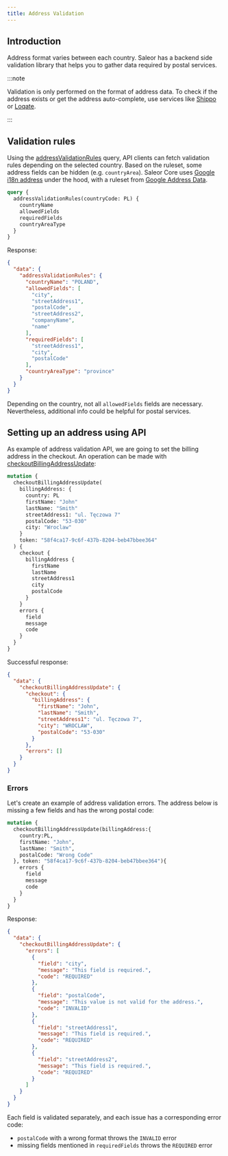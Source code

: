 ```yaml
---
title: Address Validation
---
```


## Introduction

Address format varies between each country. Saleor has a backend side validation library that helps you to gather data required by postal services.

:::note

Validation is only performed on the format of address data. To check if the address exists or get the address auto-complete, use services like [Shippo](https://goshippo.com/) or [Loqate](https://www.loqate.com/en-us/).

:::

## Validation rules
Using the [addressValidationRules](developer/api-reference/queries/address-validation-rules.mdx) query, API clients can fetch validation rules depending on the selected country. Based on the ruleset, some address fields can be hidden (e.g. `countryArea`).
Saleor Core uses [Google i18n address](https://github.com/mirumee/google-i18n-address) under the hood, with a ruleset from [Google Address Data](https://chromium-i18n.appspot.com/ssl-address).

```graphql
query {
  addressValidationRules(countryCode: PL) {
    countryName
    allowedFields
    requiredFields
    countryAreaType
  }
}
```

Response:

```json
{
  "data": {
    "addressValidationRules": {
      "countryName": "POLAND",
      "allowedFields": [
        "city",
        "streetAddress1",
        "postalCode",
        "streetAddress2",
        "companyName",
        "name"
      ],
      "requiredFields": [
        "streetAddress1",
        "city",
        "postalCode"
      ],
      "countryAreaType": "province"
    }
  }
}
```

Depending on the country, not all `allowedFields` fields are necessary. Nevertheless, additional info could be helpful for postal services.

## Setting up an address using API

As example of address validation API, we are going to set the billing address in the checkout. An operation can be made with [checkoutBillingAddressUpdate](developer/api-reference/mutations/checkout-billing-address-update.mdx):

```graphql
mutation {
  checkoutBillingAddressUpdate(
    billingAddress: {
      country: PL
      firstName: "John"
      lastName: "Smith"
      streetAddress1: "ul. Tęczowa 7"
      postalCode: "53-030"
      city: "Wroclaw"
    }
    token: "58f4ca17-9c6f-437b-8204-beb47bbee364"
  ) {
    checkout {
      billingAddress {
        firstName
        lastName
        streetAddress1
        city
        postalCode
      }
    }
    errors {
      field
      message
      code
    }
  }
}
```

Successful response: 
```json
{
  "data": {
    "checkoutBillingAddressUpdate": {
      "checkout": {
        "billingAddress": {
          "firstName": "John",
          "lastName": "Smith",
          "streetAddress1": "ul. Tęczowa 7",
          "city": "WROCLAW",
          "postalCode": "53-030"
        }
      },
      "errors": []
    }
  }
}
```

### Errors

Let's create an example of address validation errors. The address below is missing a few fields and has the wrong postal code:

```graphql
mutation {
  checkoutBillingAddressUpdate(billingAddress:{
    country:PL,
    firstName: "John",
    lastName: "Smith",
    postalCode: "Wrong Code"
  }, token: "58f4ca17-9c6f-437b-8204-beb47bbee364"){
    errors {
      field
      message
      code
    }
  }
}
```

Response:

```json
{
  "data": {
    "checkoutBillingAddressUpdate": {
      "errors": [
        {
          "field": "city",
          "message": "This field is required.",
          "code": "REQUIRED"
        },
        {
          "field": "postalCode",
          "message": "This value is not valid for the address.",
          "code": "INVALID"
        },
        {
          "field": "streetAddress1",
          "message": "This field is required.",
          "code": "REQUIRED"
        },
        {
          "field": "streetAddress2",
          "message": "This field is required.",
          "code": "REQUIRED"
        }
      ]
    }
  }
}
```

Each field is validated separately, and each issue has a corresponding error code:

- `postalCode` with a wrong format throws the `INVALID` error 
- missing fields mentioned in `requiredFields` throws the `REQUIRED` error
